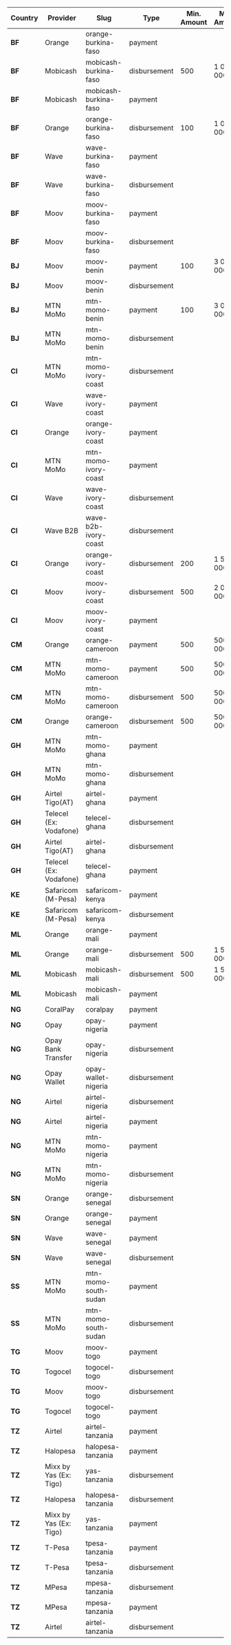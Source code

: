 | **Country** | **Provider**           | **Slug**              | **Type**     | **Min. Amount** | **Max. Amount** |
|-------------|------------------------|-----------------------|--------------|-----------------|-----------------|
| **BF**      | Orange                 | orange-burkina-faso   | payment      |                 |                 |
| **BF**      | Mobicash               | mobicash-burkina-faso | disbursement | 500             | 1 000 000       |
| **BF**      | Mobicash               | mobicash-burkina-faso | payment      |                 |                 |
| **BF**      | Orange                 | orange-burkina-faso   | disbursement | 100             | 1 000 000       |
| **BF**      | Wave                   | wave-burkina-faso     | payment      |                 |                 |
| **BF**      | Wave                   | wave-burkina-faso     | disbursement |                 |                 |
| **BF**      | Moov                   | moov-burkina-faso     | payment      |                 |                 |
| **BF**      | Moov                   | moov-burkina-faso     | disbursement |                 |                 |
| **BJ**      | Moov                   | moov-benin            | payment      | 100             | 3 000 000       |
| **BJ**      | Moov                   | moov-benin            | disbursement |                 |                 |
| **BJ**      | MTN MoMo               | mtn-momo-benin        | payment      | 100             | 3 000 000       |
| **BJ**      | MTN MoMo               | mtn-momo-benin        | disbursement |                 |                 |
| **CI**      | MTN MoMo               | mtn-momo-ivory-coast  | disbursement |                 |                 |
| **CI**      | Wave                   | wave-ivory-coast      | payment      |                 |                 |
| **CI**      | Orange                 | orange-ivory-coast    | payment      |                 |                 |
| **CI**      | MTN MoMo               | mtn-momo-ivory-coast  | payment      |                 |                 |
| **CI**      | Wave                   | wave-ivory-coast      | disbursement |                 |                 |
| **CI**      | Wave B2B               | wave-b2b-ivory-coast  | disbursement |                 |                 |
| **CI**      | Orange                 | orange-ivory-coast    | disbursement | 200             | 1 500 000       |
| **CI**      | Moov                   | moov-ivory-coast      | disbursement | 500             | 2 000 000       |
| **CI**      | Moov                   | moov-ivory-coast      | payment      |                 |                 |
| **CM**      | Orange                 | orange-cameroon       | payment      | 500             | 500 000         |
| **CM**      | MTN MoMo               | mtn-momo-cameroon     | payment      | 500             | 500 000         |
| **CM**      | MTN MoMo               | mtn-momo-cameroon     | disbursement | 500             | 500 000         |
| **CM**      | Orange                 | orange-cameroon       | disbursement | 500             | 500 000         |
| **GH**      | MTN MoMo               | mtn-momo-ghana        | payment      |                 |                 |
| **GH**      | MTN MoMo               | mtn-momo-ghana        | disbursement |                 |                 |
| **GH**      | Airtel Tigo(AT)        | airtel-ghana          | payment      |                 |                 |
| **GH**      | Telecel (Ex: Vodafone) | telecel-ghana         | disbursement |                 |                 |
| **GH**      | Airtel Tigo(AT)        | airtel-ghana          | disbursement |                 |                 |
| **GH**      | Telecel (Ex: Vodafone) | telecel-ghana         | payment      |                 |                 |
| **KE**      | Safaricom (M-Pesa)     | safaricom-kenya       | payment      |                 |                 |
| **KE**      | Safaricom (M-Pesa)     | safaricom-kenya       | disbursement |                 |                 |
| **ML**      | Orange                 | orange-mali           | payment      |                 |                 |
| **ML**      | Orange                 | orange-mali           | disbursement | 500             | 1 500 000       |
| **ML**      | Mobicash               | mobicash-mali         | disbursement | 500             | 1 500 000       |
| **ML**      | Mobicash               | mobicash-mali         | payment      |                 |                 |
| **NG**      | CoralPay               | coralpay              | payment      |                 |                 |
| **NG**      | Opay                   | opay-nigeria          | payment      |                 |                 |
| **NG**      | Opay Bank Transfer     | opay-nigeria          | disbursement |                 |                 |
| **NG**      | Opay Wallet            | opay-wallet-nigeria   | disbursement |                 |                 |
| **NG**      | Airtel                 | airtel-nigeria        | disbursement |                 |                 |
| **NG**      | Airtel                 | airtel-nigeria        | payment      |                 |                 |
| **NG**      | MTN MoMo               | mtn-momo-nigeria      | payment      |                 |                 |
| **NG**      | MTN MoMo               | mtn-momo-nigeria      | disbursement |                 |                 |
| **SN**      | Orange                 | orange-senegal        | disbursement |                 |                 |
| **SN**      | Orange                 | orange-senegal        | payment      |                 |                 |
| **SN**      | Wave                   | wave-senegal          | payment      |                 |                 |
| **SN**      | Wave                   | wave-senegal          | disbursement |                 |                 |
| **SS**      | MTN MoMo               | mtn-momo-south-sudan  | payment      |                 |                 |
| **SS**      | MTN MoMo               | mtn-momo-south-sudan  | disbursement |                 |                 |
| **TG**      | Moov                   | moov-togo             | payment      |                 |                 |
| **TG**      | Togocel                | togocel-togo          | disbursement |                 |                 |
| **TG**      | Moov                   | moov-togo             | disbursement |                 |                 |
| **TG**      | Togocel                | togocel-togo          | payment      |                 |                 |
| **TZ**      | Airtel                 | airtel-tanzania       | payment      |                 |                 |
| **TZ**      | Halopesa               | halopesa-tanzania     | payment      |                 |                 |
| **TZ**      | Mixx by Yas (Ex: Tigo) | yas-tanzania          | disbursement |                 |                 |
| **TZ**      | Halopesa               | halopesa-tanzania     | disbursement |                 |                 |
| **TZ**      | Mixx by Yas (Ex: Tigo) | yas-tanzania          | payment      |                 |                 |
| **TZ**      | T-Pesa                 | tpesa-tanzania        | payment      |                 |                 |
| **TZ**      | T-Pesa                 | tpesa-tanzania        | disbursement |                 |                 |
| **TZ**      | MPesa                  | mpesa-tanzania        | disbursement |                 |                 |
| **TZ**      | MPesa                  | mpesa-tanzania        | payment      |                 |                 |
| **TZ**      | Airtel                 | airtel-tanzania       | disbursement |                 |                 |
